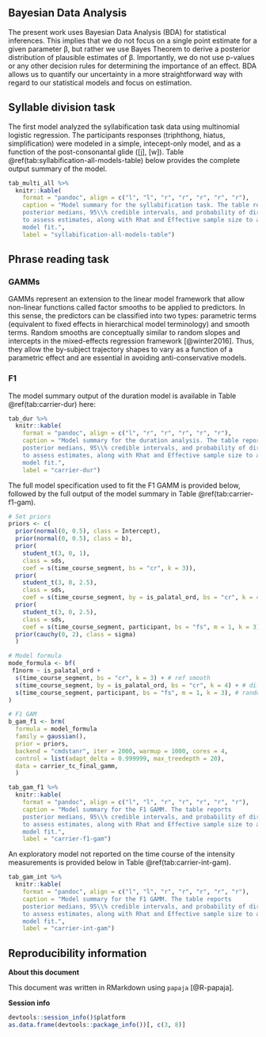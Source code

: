 ## Bayesian Data Analysis

The present work uses Bayesian Data Analysis (BDA) for statistical inferences. 
This implies that we do not focus on a single point estimate for a given parameter &beta;, but rather we use Bayes Theorem to derive a posterior distribution of plausible estimates of &beta;. 
Importantly, we do not use p-values or any other decision rules for determining the importance of an effect. 
BDA allows us to quantify our uncertainty in a more straightforward way with regard to our statistical models and focus on estimation.

## Syllable division task

The first model analyzed the syllabification task data using multinomial logistic regression. 
The participants responses (triphthong, hiatus, simplification) were modeled in a simple, intecept-only model, and as a function of the post-consonantal glide ([j], [w]). 
Table \@ref(tab:syllabification-all-models-table) below provides the complete output summary of the model.

```r
tab_multi_all %>% 
  knitr::kable(
    format = "pandoc", align = c("l", "l", "r", "r", "r", "r", "r"), 
    caption = "Model summary for the syllabification task. The table reports 
    posterior medians, 95\\% credible intervals, and probability of direction 
    to assess estimates, along with Rhat and Effective sample size to assess 
    model fit.",
    label = "syllabification-all-models-table")

```


## Phrase reading task

### GAMMs

GAMMs represent an extension to the linear model framework that allow non-linear functions called factor smooths to be applied to predictors. 
In this sense, the predictors can be classified into two types: parametric terms (equivalent to fixed effects in hierarchical model terminology) and smooth terms. 
Random smooths are conceptually similar to random slopes and intercepts in the mixed-effects regression framework [@winter2016].
Thus, they allow the by-subject trajectory shapes to vary as a function of a parametric effect and are essential in avoiding anti-conservative models.

### F1

The model summary output of the duration model is available in Table \@ref(tab:carrier-dur) here: 

```r
tab_dur %>% 
  knitr::kable(
    format = "pandoc", align = c("l", "r", "r", "r", "r", "r"), 
    caption = "Model summary for the duration analysis. The table reports 
    posterior medians, 95\\% credible intervals, and probability of direction 
    to assess estimates, along with Rhat and Effective sample size to assess 
    model fit.",
    label = "carrier-dur")
```


The full model specification used to fit the F1 GAMM is provided below, followed by the full output of the model summary in Table \@ref(tab:carrier-f1-gam). 

```r
# Set priors
priors <- c(
  prior(normal(0, 0.5), class = Intercept), 
  prior(normal(0, 0.5), class = b), 
  prior(
    student_t(3, 0, 1), 
    class = sds, 
    coef = s(time_course_segment, bs = "cr", k = 3)), 
  prior(
    student_t(3, 0, 2.5), 
    class = sds, 
    coef = s(time_course_segment, by = is_palatal_ord, bs = "cr", k = 4)), 
  prior(
    student_t(3, 0, 2.5), 
    class = sds, 
    coef = s(time_course_segment, participant, bs = "fs", m = 1, k = 3)), 
  prior(cauchy(0, 2), class = sigma)
  )

# Model formula
mode_formula <- bf(
 f1norm ~ is_palatal_ord + 
  s(time_course_segment, bs = "cr", k = 3) + # ref smooth
  s(time_course_segment, by = is_palatal_ord, bs = "cr", k = 4) + # diff
  s(time_course_segment, participant, bs = "fs", m = 1, k = 3), # random 
)

# F1 GAM
b_gam_f1 <- brm(
  formula = model_formula
  family = gaussian(), 
  prior = priors, 
  backend = "cmdstanr", iter = 2000, warmup = 1000, cores = 4,
  control = list(adapt_delta = 0.999999, max_treedepth = 20), 
  data = carrier_tc_final_gamm, 
  )
```


```r
tab_gam_f1 %>% 
  knitr::kable(
    format = "pandoc", align = c("l", "l", "r", "r", "r", "r", "r"), 
    caption = "Model summary for the F1 GAMM. The table reports 
    posterior medians, 95\\% credible intervals, and probability of direction 
    to assess estimates, along with Rhat and Effective sample size to assess 
    model fit.",
    label = "carrier-f1-gam")
```

An exploratory model not reported on the time course of the intensity measurements is provided below in Table \@ref(tab:carrier-int-gam). 

```r
tab_gam_int %>% 
  knitr::kable(
    format = "pandoc", align = c("l", "l", "r", "r", "r", "r", "r"), 
    caption = "Model summary for the F1 GAMM. The table reports 
    posterior medians, 95\\% credible intervals, and probability of direction 
    to assess estimates, along with Rhat and Effective sample size to assess 
    model fit.",
    label = "carrier-int-gam")
```


## Reproducibility information

**About this document**  

This document was written in RMarkdown using `papaja` [@R-papaja].  

**Session info**  

```r
devtools::session_info()$platform
as.data.frame(devtools::package_info())[, c(3, 8)]
```
